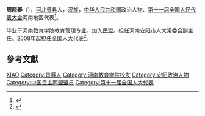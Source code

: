 '''周晓春'''（{{bd|1955年||}}），[[河北|河北]][[景县|景县]]人，[[汉族|汉族]]，[[中华人民共和国|中华人民共和国]]政治人物、[[第十一届全国人民代表大会|第十一届全国人民代表大会]]河南地区代表<ref>{{cite web|author=新华网|title=第十一届全国人大代表|url=http://news.xinhuanet.com/ziliao/2008-03/03/content_7708230.htm?node=36628|publisher=新华网|accessdate=2014-01-07|archive-date=2014-01-10|archive-url=https://web.archive.org/web/20140110211415/http://news.xinhuanet.com/ziliao/2008-03/03/content_7708230.htm?node=36628|dead-url=no}}</ref>。

毕业于[[河南教育学院|河南教育学院]]教育管理专业。加入[[民盟|民盟]]。担任河南[[安阳市|安阳市]]人大常委会副主任。2008年起担任全国人大代表<ref>{{cite news|title=全国人大代表信息-周晓春|url=http://210.82.31.1:8084/delegate/viewDelegate.action?dbid=111487|accessdate=2013-04-05|newspaper=全国人大网|archive-url=https://web.archive.org/web/20140529085159/http://www.npc.gov.cn/delegate/viewDelegate.action?dbid=111487|archive-date=2014-05-29|dead-url=yes}}</ref>。

== 參考文獻 ==
{{reflist}}

{{Authority control}}
{{DEFAULTSORT:Zhou周}}
[[Category:周姓|XIAO]]
[[Category:景縣人|Category:景縣人]]
[[Category:河南教育学院校友|Category:河南教育学院校友]]
[[Category:安阳政治人物|Category:安阳政治人物]]
[[Category:中国民主同盟盟员|Category:中国民主同盟盟员]]
[[Category:第十一届全国人大代表|Category:第十一届全国人大代表]]